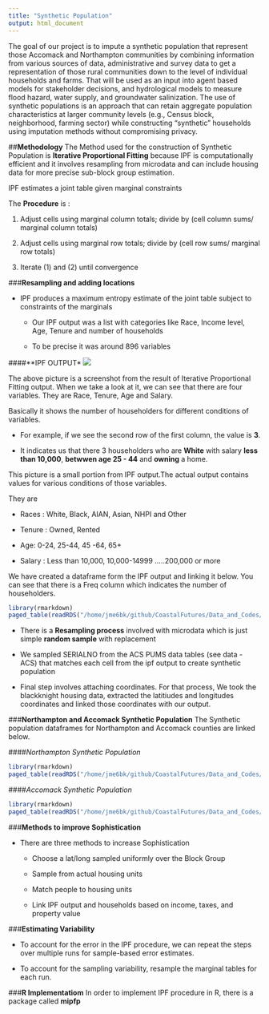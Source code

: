 ```yaml
---
title: "Synthetic Population"
output: html_document
---
```


The  goal of our project is to impute a synthetic population that represent those Accomack and Northampton communities  by combining information from various sources of data, administrative and survey data to get a representation of those rural communities down to the level of individual households and farms. That will be used as an input into agent based models for stakeholder decisions, and hydrological models to measure flood hazard, water supply, and groundwater salinization.  The use of synthetic populations is an approach that can retain aggregate population characteristics at larger community levels (e.g., Census block, neighborhood, farming sector) while constructing “synthetic” households using imputation methods without  compromising  privacy.


##**Methodology**
The Method used for the construction of Synthetic Population is **Iterative Proportional Fitting** because IPF is computationally efficient  and it involves resampling from microdata and can include housing data for more precise sub-block group estimation.

IPF estimates a joint table given marginal constraints

The **Procedure** is :

1. Adjust cells using marginal column totals; divide by (cell column sums/ marginal column totals)

2. Adjust cells using marginal row totals; divide by (cell row sums/ marginal row totals)

3. Iterate (1) and (2) until convergence

###**Resampling and adding locations**

- IPF produces a maximum entropy estimate of the joint table subject to constraints of the marginals

  + Our IPF output was a list with categories like Race, Income level, Age, Tenure and number of households
  
  + To be precise it was around 896 variables
  
####**IPF OUTPUT*
![](www/ipfoutput1.png)</center>

The above picture is a screenshot from the result of Iterative Proportional Fitting output.  When we take a look at it, we can see that there are four variables. They are Race, Tenure, Age and Salary.


Basically it shows the number of householders for different conditions of variables. 

- For example, if we see the second row of the first column, the value is **3**. 

- It indicates us that there 3 householders who are **White** with salary **less than 10,000**, **betwwen age 25 - 44** and **owning** a home.

This picture is a small portion from  IPF output.The actual output contains values for various conditions of those  variables. 

They are

- Races : White, Black, AIAN, Asian, NHPI and Other

- Tenure : Owned, Rented

- Age: 0-24, 25-44, 45 -64, 65+

- Salary : Less than 10,000, 10,000-14999 .....200,000 or more

We have created a dataframe form the IPF output and linking it below. You can see that there is a Freq column which indicates the number of householders. 

```r
library(rmarkdown)
paged_table(readRDS("/home/jme6bk/github/CoastalFutures/Data_and_Codes/freq_IPF_output.RDS"))
```


- There is a **Resampling process** involved with microdata which is just simple **random sample** with replacement  

-  We sampled SERIALNO from the ACS PUMS data tables (see data - ACS) that matches each cell from the ipf output to create synthetic population  

- Final step involves attaching coordinates. For that process, We took the blackknight housing data, extracted the latitiudes and longitudes coordinates  and linked those coordinates with our output.

###**Northampton and Accomack Synthetic Population**
The Synthetic population  dataframes for Northampton and Accomack counties are linked below.

####*Northampton Synthetic Population*
```r
library(rmarkdown)
paged_table(readRDS("/home/jme6bk/github/CoastalFutures/Data_and_Codes/NorthamptonsampledfSF_Coords.RDS"))

```
####*Accomack Synthetic Population*
```r
library(rmarkdown)
paged_table(readRDS("/home/jme6bk/github/CoastalFutures/Data_and_Codes/AccomacksampledfSF_Coords.RDS"))

```


###**Methods to improve Sophistication**

- There are three methods to increase Sophistication

     + Choose a lat/long sampled uniformly over the Block Group
     
     + Sample from actual housing units
     
     + Match people to housing units  
     
     + Link IPF output and households based on income, taxes, and property value
  

###**Estimating Variability**

- To account for the error in the IPF procedure, we can repeat the steps over multiple runs for sample-based error estimates.

- To account for the sampling variability, resample the marginal tables for each run.

###**R Implementatiom**
In order to implement IPF procedure in R, there is a package called **mipfp**



